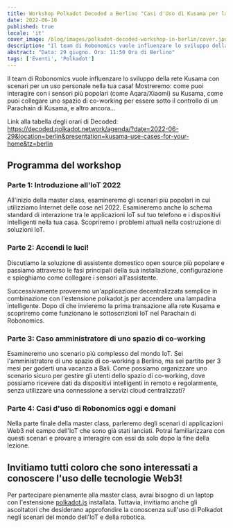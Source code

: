 ```yaml
---
title: Workshop Polkadot Decoded a Berlino "Casi d'Uso di Kusama per la Tua Casa"
date: 2022-06-10
published: true
locale: 'it'
cover_image: /blog/images/polkadot-decoded-workshop-in-berlin/cover.jpg
description: "Il team di Robonomics vuole influenzare lo sviluppo della rete Kusama con scenari per un uso personale nella tua casa! Mostreremo: come puoi interagire con i sensori più popolari (come Aqara/Xiaomi) su Kusama, come puoi collegare uno spazio di co-working per essere sotto il controllo di un Parachain di Kusama, e altro ancora..."
abstract: "Data: 29 giugno. Ora: 11:50 Ora di Berlino"
tags: ['Eventi', 'Polkadot']
---
```


Il team di Robonomics vuole influenzare lo sviluppo della rete Kusama con scenari per un uso personale nella tua casa! Mostreremo: come puoi interagire con i sensori più popolari (come Aqara/Xiaomi) su Kusama, come puoi collegare uno spazio di co-working per essere sotto il controllo di un Parachain di Kusama, e altro ancora...

Link alla tabella degli orari di Decoded: https://decoded.polkadot.network/agenda/?date=2022-06-29&location=berlin&presentation=kusama-use-cases-for-your-home&tz=berlin

## Programma del workshop

### Parte 1: Introduzione all'IoT 2022

All'inizio della master class, esamineremo gli scenari più popolari in cui utilizziamo Internet delle cose nel 2022. Esamineremo anche lo schema standard di interazione tra le applicazioni IoT sul tuo telefono e i dispositivi intelligenti nella tua casa. Scopriremo i problemi attuali nella costruzione di soluzioni IoT.

### Parte 2: Accendi le luci!

Discutiamo la soluzione di assistente domestico open source più popolare e passiamo attraverso le fasi principali della sua installazione, configurazione e spieghiamo come collegare i sensori all'assistente.

Successivamente proveremo un'applicazione decentralizzata semplice in combinazione con l'estensione polkadot.js per accendere una lampadina intelligente. Dopo di che invieremo la prima transazione alla rete Kusama e scopriremo come funzionano le sottoscrizioni IoT nel Parachain di Robonomics.

### Parte 3: Caso amministratore di uno spazio di co-working

Esamineremo uno scenario più complesso del mondo IoT. Sei l'amministratore di uno spazio di co-working a Berlino, ma sei partito per 3 mesi per goderti una vacanza a Bali. Come possiamo organizzare uno scenario sicuro per gestire gli utenti dello spazio di co-working, dove possiamo ricevere dati da dispositivi intelligenti in remoto e regolarmente, senza utilizzare una connessione a servizi cloud centralizzati?

### Parte 4: Casi d'uso di Robonomics oggi e domani

Nella parte finale della master class, parleremo degli scenari di applicazioni Web3 nel campo dell'IoT che sono già stati lanciati. Potrai familiarizzare con questi scenari e provare a interagire con essi da solo dopo la fine della lezione.

## Invitiamo tutti coloro che sono interessati a conoscere l'uso delle tecnologie Web3!

Per partecipare pienamente alla master class, avrai bisogno di un laptop con l'estensione [polkadot.js](https://polkadot.js.org/extension/) installata. Tuttavia, invitiamo anche gli ascoltatori che desiderano approfondire la conoscenza sull'uso di Polkadot negli scenari del mondo dell'IoT e della robotica.